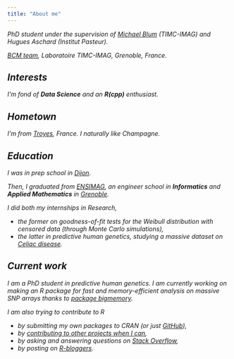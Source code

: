 ```yaml
---
title: "About me"
---
```


<address>
PhD student under the supervision of [Michael Blum](http://membres-timc.imag.fr/Michael.Blum/) (TIMC-IMAG) and Hugues Aschard (Institut Pasteur).

[BCM team](http://www-timc.imag.fr/rubrique44.html), Laboratoire TIMC-IMAG, Grenoble, France.

<!-- <SCRIPT LANGUAGE="JavaScript"> -->
<!-- user = 'florian.prive.21'; -->
<!-- site = 'gmail.com'; -->
<!-- document.write('<a href=\"mailto:' + user + '@' + site + '\">'); -->
<!-- document.write(user + '@' + site + '</a>'); -->
<!-- </SCRIPT>  -->
<!-- </address> -->

## Interests 

I'm fond of __Data Science__ and an __R(cpp)__ enthusiast.

## Hometown 

I'm from [Troyes](https://en.wikipedia.org/wiki/Troyes), France. 
I naturally like Champagne.

## Education

I was in prep school in [Dijon](https://en.wikipedia.org/wiki/Dijon).

Then, I graduated from [ENSIMAG](https://goo.gl/2aDwm1), an engineer school in __Informatics__ and __Applied Mathematics__ in [Grenoble](https://en.wikipedia.org/wiki/Grenoble). 

I did both my internships in Research, 

- the former on goodness-of-fit tests for the Weibull distribution with censored data (through Monte Carlo simulations),
- the latter in predictive human genetics, studying a massive dataset on [Celiac disease](https://en.wikipedia.org/wiki/Coeliac_disease).

## Current work

I am a PhD student in predictive human genetics.
I am currently working on making an R package for fast and memory-efficient
analysis on massive SNP arrays thanks to [package bigmemory](https://github.com/kaneplusplus/bigmemory).

I am also trying to contribute to R 

- by submitting my own packages to CRAN (or just [GitHub](https://github.com/privefl?tab=repositories)),
- by [contributing to other projects when I can](https://github.com/pulls?utf8=%E2%9C%93&q=author%3Aprivefl+),
- by asking and answering questions on [Stack Overflow](http://stackoverflow.com/users/6103040/f-privé),
- by posting on [R-bloggers](https://www.r-bloggers.com/).